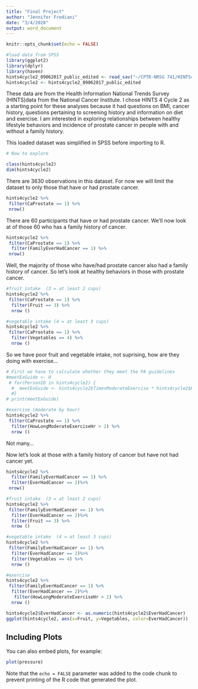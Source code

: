 ```yaml
---
title: "Final Project"
author: "Jennifer Frediani"
date: "3/4/2020"
output: word_document
---
```


```r
knitr::opts_chunk$set(echo = FALSE)
```
```r
#load data from SPSS
library(ggplot2)
library(dplyr)
library(haven)
hints4cycle2_09062017_public_edited <- read_sav("~/CPTR-NRSG 741/HINTS4-Cycle2-SPSS/hints4cycle2_09062017_public_edited.sav")
hints4cycle2 <- hints4cycle2_09062017_public_edited
```
These data are from the Health Information National Trends Survey (HINTS)data from the National Cancer Institute.  I chose HINTS 4 Cycle 2 as a starting point for these analyses because it had questions on BMI, cancer history, questions pertaining to screening history and information on diet and exercise. I am interested in exploring relationships between healthy lifestyle behaviors and incidence of prostate cancer in people with and without a family history. 

This loaded dataset was simplified in SPSS before importing to R.

```r
# Now to explore

class(hints4cycle2)
dim(hints4cycle2)
```

There are 3630 observations in this dataset. For now we will limit the dataset to only those that have or had prostate cancer.

```r
hints4cycle2 %>%
 filter(CaProstate == 1) %>%
 nrow()
```
There are 60 participants that have or had prostate cancer. We'll now look at of those 60 who has a family history of cancer.

```r
hints4cycle2 %>%
 filter(CaProstate == 1) %>%
  filter(FamilyEverHadCancer == 1) %>%
 nrow()
```
Well, the majority of those who have/had prostate cancer also had a family history of cancer. So let's look at healthy behaviors in those with prostate cancer.

```r
#fruit intake  (3 = at least 2 cups)
hints4cycle2 %>%
 filter(CaProstate == 1) %>%
  filter(Fruit == 3) %>%
  nrow ()
```
```r
#vegetable intake (4 = at least 3 cups)
hints4cycle2 %>%
 filter(CaProstate == 1) %>%
  filter(Vegetables == 4) %>%
  nrow ()
```
So we have poor fruit and vegetable intake, not suprising, how are they doing with exercise...

```r
# First we have to calculate whether they meet the PA guidelines 
#meetExGuide <- 0
 # for(PersonID in hints4cycle2) {
  #  meetExGuide <- hints4cycle2$TimesModerateExercise * hints4cycle2$HowLongModerateExerciseHr
  #}  
# print(meetExGuide)

#exercise (moderate by hour)
hints4cycle2 %>%
 filter(CaProstate == 1) %>%
  filter(HowLongModerateExerciseHr > 2) %>%
  nrow ()
```
Not many...

Now let's look at those with a family history of cancer but have not had cancer yet.

```r
hints4cycle2 %>%
  filter(FamilyEverHadCancer == 1) %>%
  filter(EverHadCancer == 2)%>%
 nrow()
```
```r
#fruit intake  (3 = at least 2 cups)
hints4cycle2 %>%
 filter(FamilyEverHadCancer == 1) %>%
  filter(EverHadCancer == 2)%>%
  filter(Fruit == 3) %>%
  nrow ()
```
```r
#vegetable intake  (4 = at least 3 cups)
hints4cycle2 %>%
 filter(FamilyEverHadCancer == 1) %>%
  filter(EverHadCancer == 2)%>%
  filter(Vegetables == 4) %>%
  nrow ()
```
```r
#exercise
hints4cycle2 %>%
 filter(FamilyEverHadCancer == 1) %>%
  filter(EverHadCancer == 2)%>%
   filter(HowLongModerateExerciseHr > 2) %>%
  nrow ()
```

```r
hints4cycle2$EverHadCancer <- as.numeric(hints4cycle2$EverHadCancer)
ggplot(hints4cycle2, aes(x=Fruit, y=Vegetables, color=EverHadCancer)) 
```

## Including Plots

You can also embed plots, for example:

```r
plot(pressure)
```

Note that the `echo = FALSE` parameter was added to the code chunk to prevent printing of the R code that generated the plot.
